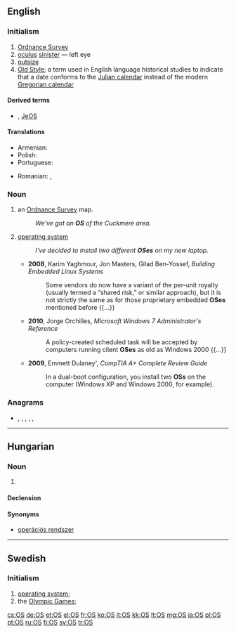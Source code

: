 {{also|Appendix:Variations of "os"}}
==English==

===Initialism===
{{rfc-header|Initialism}}
{{head|en|initialism}}

# [[Ordnance Survey]]
# [[oculus]] [[sinister]] &mdash; left eye
# [[outsize]] {{qualifier|clothes for large people}}
# [[w:Old Style|Old Style]]; a term used in English language historical studies to indicate that a date conforms to the [[w:Julian calendar|Julian calendar]] instead of the modern [[w:Gregorian calendar|Gregorian calendar]]

====Derived terms====
* {{sense|operating system}} {{l|en|RTOS}} , [[JeOS]]

====Translations====
{{trans-top|operating system}}
* Armenian: {{t|hy|ՕՀ|sc=Armn}}
* Polish: {{t+|pl|system operacyjny|m-in}}
* Portuguese: {{t+|pt|SO}}
{{trans-mid}}
* Romanian: {{t|ro|sistem de operare|n}}, {{t|ro|SO}}
{{trans-bottom}}

===Noun===
{{en-noun|es|OSs}}

# {{label|en|UK}} an [[Ordnance Survey]] map.
#: ''We've got an '''OS''' of the Cuckmere area.''
# {{label|en|software}} [[operating system]]
#: ''I've decided to install two different '''OSes''' on my new laptop.''
#* '''2008''', Karim Yaghmour, Jon Masters, Gilad Ben-Yossef, ''Building Embedded Linux Systems''
#*: Some vendors do now have a variant of the per-unit royalty (usually termed a “shared risk,” or similar approach), but it is not strictly the same as for those proprietary embedded '''OSes''' mentioned before {{...}}
#* '''2010''', Jorge Orchilles, ''Microsoft Windows 7 Administrator's Reference''
#*: A policy-created scheduled task will be accepted by computers running client '''OSes''' as old as Windows 2000 {{...}}
#* '''2009''', Emmett Dulaney', ''CompTIA A+ Complete Review Guide''
#*: In a dual-boot configuration, you install two '''OSs''' on the computer (Windows XP and Windows 2000, for example).

===Anagrams===
* {{l|en|SO}}, {{l|en|So}}, {{l|en|So.}}, {{l|en|s.o.}}, {{l|en|s/o}}, {{l|en|so}}

----

==Hungarian==

===Noun===
{{hu-noun|-ek}}

# {{label|hu|computing}} {{abbreviation of|operating system|lang=hu}}

====Declension====
{{hu-infl-nom|OS-e|e|-|v=s}}{{hu-pos-etek|OS-||ei}}

====Synonyms====
* [[operációs rendszer]]

----

==Swedish==

===Initialism===
{{rfc-header|Initialism}}
{{head|sv|initialism}}

# [[operating system]]; {{abbreviation of|operativsystem|lang=sv}}
# the [[Olympic Games]]; {{abbreviation of|lang=sv|olympiska spelen}}

[[cs:OS]]
[[de:OS]]
[[et:OS]]
[[el:OS]]
[[fr:OS]]
[[ko:OS]]
[[it:OS]]
[[kk:OS]]
[[lt:OS]]
[[mg:OS]]
[[ja:OS]]
[[pl:OS]]
[[pt:OS]]
[[ru:OS]]
[[fi:OS]]
[[sv:OS]]
[[tr:OS]]